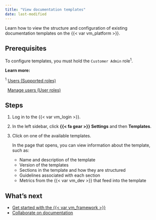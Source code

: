 ```yaml
---
title: "View documentation templates"
date: last-modified
---
```


Learn how to view the structure and configuration of existing documentation templates on the {{< var vm_platform >}}. 

## Prerequisites

To configure templates, you must hold the `Customer Admin` role^1^. 

::: {.column-margin}
**Learn more:**

^1^ [Users (Supported roles)](/guide/onboarding-users.qmd#supported-roles)

|   [Manage users (User roles)](/guide/manage-users.qmd#user-roles)
:::

## Steps

1. Log in to the {{< var vm_login >}}.

2. In the left sidebar, click **{{< fa gear >}} Settings** and then **Templates**.

2. Click on one of the available templates. 

   In the page that opens, you can view information about the template, such as: 

   - Name and description of the template
   - Version of the templates
   - Sections in the template and how they are structured
   - Guidelines associated with each section 
   - Metrics from the {{< var vm_dev >}} that feed into the template


<!---
## Troubleshooting

[Include any common issues or errors that may arise during the task and how to resolve them.]
--->

## What's next

- [Get started with the {{< var vm_framework >}}](/developer-framework/get-started-developer-framework.qmd)
- [Collaborate on documentation](collaborate-with-others.qmd)
